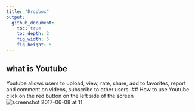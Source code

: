 ```yaml
---
title: "Dropbox"
output:
  github_document:
    toc: true
    toc_depth: 2
    fig_width: 5
    fig_height: 5
---
```

## what is Youtube 
Youtube allows users to upload, view, rate, share, add to favorites, report and comment on videos, subscribe to other users.
## How to use Youtube
click on the red button on the left side of the screen
![screenshot 2017-06-08 at 11](https://user-images.githubusercontent.com/28161368/26959981-c182cfc4-4ca1-11e7-8577-e695056a7dc3.png)

